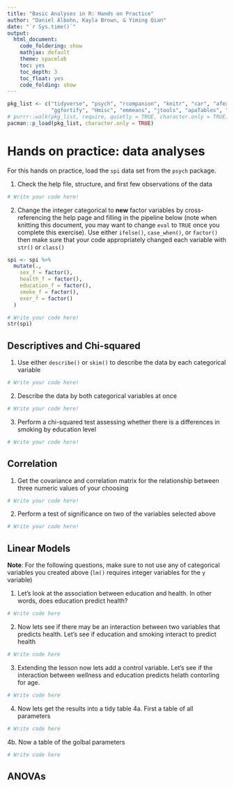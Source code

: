 ```yaml
---
title: "Basic Analyses in R: Hands on Practice"
author: "Daniel Albohn, Kayla Brown, & Yiming Qian"
date: "`r Sys.time()`"
output:
  html_document:
    code_foldering: show
    mathjax: default
    theme: spacelab
    toc: yes
    toc_depth: 3
    toc_float: yes
    code_folding: show
---
```


```r
pkg_list <- c("tidyverse", "psych", "rcompanion", "knitr", "car", "afex", "ez",
              "ggfortify", "Hmisc", "emmeans", "jtools", "apaTables", "dplyr")
# purrr::walk(pkg_list, require, quietly = TRUE, character.only = TRUE)
pacman::p_load(pkg_list, character.only = TRUE)
```

# Hands on practice: data analyses
For this hands on practice, load the `spi` data set from the `psych` package.

1. Check the help file, structure, and first few observations of the data

```r
# Write your code here!

```

2. Change the integer categorical to **new** factor variables by cross-referencing
the help page and filling in the pipeline below (note when knitting this
document, you may want to change `eval` to `TRUE` once you complete this
exercise). Use either `ifelse()`, `case_when()`, or `factor()` then make
sure that your code appropriately changed each variable with `str()` or
`class()`

```r
spi <- spi %>%
  mutate(.,
    sex_f = factor(),
    health_f = factor(),
    education_f = factor(),
    smoke_f = factor(),
    exer_f = factor()
  )

# Write your code here!
str(spi)
```

## Descriptives and Chi-squared

1. Use either `describe()` or `skim()` to describe the data by each categorical
variable

```r
# Write your code here!

```


2. Describe the data by both categorical variables at once

```r
# Write your code here!

```


3. Perform a chi-squared test assessing whether there is a differences in smoking
by education level

```r
# Write your code here!

```

## Correlation

1. Get the covariance and correlation matrix for the relationship between
three numeric values of your choosing

```r
# Write your code here!

```

2. Perform a test of significance on two of the variables selected above

```r
# Write your code here!

```

## Linear Models
**Note**: For the following questions, make sure to not use any of categorical variables you created
above (`lm()` requires integer variables for the `y` variable)

1. Let's look at the association between education and health. In other words, does education predict health?
```r
# Write code here

```

2. Now lets see if there may be an interaction between two variables that predicts health. Let's see if education and smoking interact to predict health
```r
# Write code here

```

3. Extending the lesson now lets add a control variable. Let's see if the interaction between wellness and education predicts helath contorling for age.
```r
# Write code here

```

4. Now lets get the results into a tidy table
4a. First a table of all parameters
```r
# Write code here

```

4b. Now a table of the golbal parameters
```r
# Write code here

```

## ANOVAs
